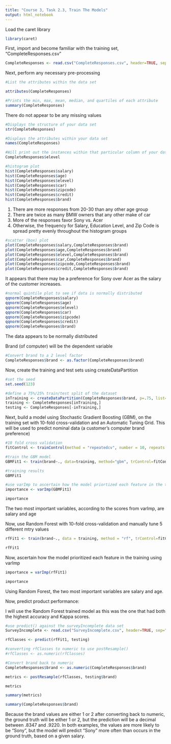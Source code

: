 ```yaml
---
title: "Course 3, Task 2.3, Train The Models"
output: html_notebook
---
```


Load the caret library

```r
library(caret)
```

First, import and become familiar with the training set, "CompleteResponses.csv"

```r
CompleteResponses <- read.csv("CompleteResponses.csv", header=TRUE, sep=",")
```

Next, perform any necessary pre-processing

```r
#List the attributes within the data set

attributes(CompleteResponses)
```

```r
#Prints the min, max, mean, median, and quartiles of each attribute
summary(CompleteResponses)
```

There do not appear to be any missing values

```r
#Displays the structure of your data set
str(CompleteResponses)
```

```r
#Displays the attributes within your data set
names(CompleteResponses)
```

```r
#Will print out the instances within that particular column of your data set
CompleteResponses$elevel
```

```r
#histogram plot
hist(CompleteResponses$salary)
hist(CompleteResponses$age)
hist(CompleteResponses$elevel)
hist(CompleteResponses$car)
hist(CompleteResponses$zipcode)
hist(CompleteResponses$credit)
hist(CompleteResponses$brand)
```
1. There are more responses from 20-30 than any other age group
2. There are twice as many BMW owners that any other make of car
3. More of the responses favor Sony vs. Acer
4. Otherwise, the frequency for Salary, Education Level, and Zip Code is spread pretty evenly throughout the histogram groups

```r
#scatter (box) plot
plot(CompleteResponses$salary,CompleteResponses$brand)
plot(CompleteResponses$age,CompleteResponses$brand)
plot(CompleteResponses$elevel,CompleteResponses$brand)
plot(CompleteResponses$car,CompleteResponses$brand)
plot(CompleteResponses$zipcode,CompleteResponses$brand)
plot(CompleteResponses$credit,CompleteResponses$brand)
```
It appears that there may be a preference for Sony over Acer as the salary of the customer increases.

```r
#normal quintile plot to see if data is normally distributed
qqnorm(CompleteResponses$salary)
qqnorm(CompleteResponses$age)
qqnorm(CompleteResponses$elevel)
qqnorm(CompleteResponses$car)
qqnorm(CompleteResponses$zipcode)
qqnorm(CompleteResponses$credit)
qqnorm(CompleteResponses$brand)
```
The data appears to be normally distributed

Brand (of computer) will be the dependent variable

```r
#Convert brand to a 2 level factor
CompleteResponses$brand <- as.factor(CompleteResponses$brand)
```

Now, create the training and test sets using createDataPartition
```r
#set the seed
set.seed(123)
```

```r
#define a 75%/25% train/test split of the dataset
inTraining <- createDataPartition(CompleteResponses$brand, p=.75, list=FALSE)
training <- CompleteResponses[inTraining,]
testing <- CompleteResponses[-inTraining,]
```

Next, build a model using Stochastic Gradient Boosting (GBM), on the training set with 10-fold cross-validation and an Automatic Tuning Grid. This will be used to predict nominal data (a customer's computer brand preference)

```r
#10 fold cross validation
fitControl <- trainControl(method = "repeatedcv", number = 10, repeats = 1)
```

```r
#train the GBM model
GBMFit1 <- train(brand~., data=training, method="gbm", trControl=fitControl, nTrain=round(nrow(training)*.75))
```

```r
#training results
GBMFit1
```

```r
#use varImp to ascertain how the model priortized each feature in the training
importance <- varImp(GBMFit1)
```

```r
importance
```

The two most important variables, according to the scores from varImp, are salary and age

Now, use Random Forest with 10-fold cross-validation and manually tune 5 different mtry values

```r
rfFit1 <- train(brand~., data = training, method = "rf", trControl=fitControl, tunelength = 5)
```

```r
rfFit1
```

Now, ascertain how the model prioritized each feature in the training using varImp
```r
importance = varImp(rfFit1)
```

```r
importance
```

Using Random Forest, the two most important variables are salary and age.

Now, predict product performance:

I will use the Random Forest trained model as this was the one that had both the highest accuracy and Kappa scores. 

```r
#use predict() against the surveyIncomplete data set
SurveyIncomplete <- read.csv("SurveyIncomplete.csv", header=TRUE, sep=",")

rfClasses <- predict(rfFit1, testing)
```

```r
#converting rfClasses to numeric to use postResample()
#rfClasses <- as.numeric(rfClasses)
```

```r
#Convert brand back to numeric
CompleteResponses$brand <- as.numeric(CompleteResponses$brand)
```

```r
metrics <- postResample(rfClasses, testing$brand)
```

```r
metrics
```

```r
summary(metrics)
```

```r
summary(CompleteResponses$brand)
```

Because the brand values are either 1 or 2 after converting back to numeric, the ground truth will be either 1 or 2, but the prediction will be a decimal between .8347 and .9220. In both examples, the values are more likely to be "Sony", but the model will predict "Sony" more often than occurs in the ground truth, based on a given salary.